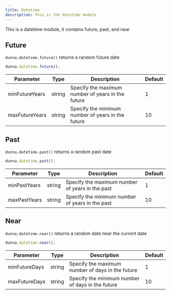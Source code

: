 ```yaml
---
title: Datetime
description: This is the datetime module
---
```



This is a datetime module, it contains future, past, and near

## Future

`dunna.datetime.future()` returns a random future date

```js
dunna.datetime.future();
```

| Parameter      | Type   | Description                                       | Default |
| -------------- | ------ | ------------------------------------------------- | ------- |
| minFutureYears | string | Specify the maximum number of years in the future | 1       |
| maxFutureYears | string | Specify the minimum number of years in the future | 10      |

## Past

`dunna.datetime.past()` returns a random past date

```js
dunna.datetime.past();
```

| Parameter    | Type   | Description                                     | Default |
| ------------ | ------ | ----------------------------------------------- | ------- |
| minPastYears | string | Specify the maximum number of years in the past | 1       |
| maxPastYears | string | Specify the minimum number of years in the past | 10      |

## Near

`dunna.datetime.near()` returns a random date near the current date

```js
dunna.datetime.near();
```

| Parameter     | Type   | Description                                      | Default |
| ------------- | ------ | ------------------------------------------------ | ------- |
| minFutureDays | string | Specify the maximum number of days in the future | 1       |
| maxFutureDays | string | Specify the minimum number of days in the future | 10      |

